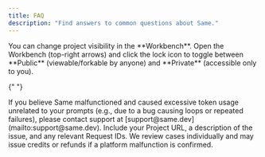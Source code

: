 ```yaml
---
title: FAQ
description: "Find answers to common questions about Same."
---
```


<AccordionGroup>
  <Accordion title="How do I switch my Same project between public and private?">
    You can change project visibility in the **Workbench**. Open the Workbench (top-right arrows) and click the lock icon to toggle between **Public** (viewable/forkable by anyone) and **Private** (accessible only to you).
  </Accordion>

{" "}

  <Accordion title="What is the refund policy if Same wastes tokens?">
    If you believe Same malfunctioned and caused excessive token usage unrelated to your prompts (e.g., due to a bug causing loops or repeated failures), please contact support at [support@same.dev](mailto:support@same.dev). Include your Project URL, a description of the issue, and any relevant Request IDs. We review cases individually and may issue credits or refunds if a platform malfunction is confirmed.
  </Accordion>
</AccordionGroup>
